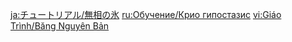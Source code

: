 {{Tutorial
|title    = Cryo Hypostasis
|subtitle = New Entry
|type     = Enemies
|icon     = Icon Tutorial Monster.png
|about    = Cryo Hypostasis
|image1   = Tutorial Enemies Cryo Hypostasis.png
|text1    = Elemental creatures who protect themselves from incoming attack with their durable shell. Find an opportune moment to land a blow to their {{Color|help|elemental core}}. At critical moments, they will enter a shielded {{Color|help|regenerative state}}, firing Frostfruits to attack its foes while restoring its own HP. {{Color|help|Use Charged Attacks to redirect the Frostfruits back at the Cryo Hypostasis}} to knock it out of its regenerative state swiftly.
|sort     = 2008
}}
<noinclude>
<!-- interwikis -->
[[ja:チュートリアル/無相の氷]]
[[ru:Обучение/Крио гипостазис]]
[[vi:Giáo Trình/Băng Nguyên Bản]]
</noinclude>
